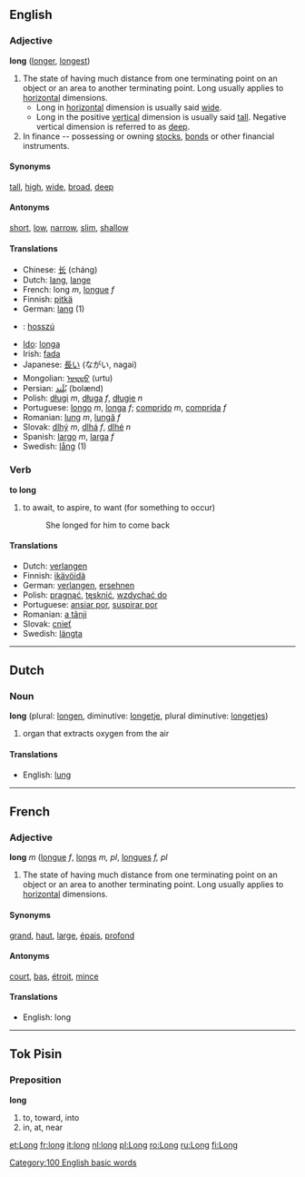==English==
===Adjective===
'''long''' ([[longer]], [[longest]])

#The state of having much distance from one terminating point on an object or an area to another terminating point.  Long usually applies to [[horizontal]] dimensions.
#*Long in [[horizontal]] dimension is usually said [[wide]].
#*Long in the positive [[vertical]] dimension is usually said [[tall]].  Negative vertical dimension is referred to as [[deep]].
# In finance -- possessing or owning [[stocks]], [[bonds]] or other financial instruments.

====Synonyms====
[[tall]], [[high]], [[wide]], [[broad]], [[deep]]

====Antonyms====
[[short]], [[low]], [[narrow]], [[slim]], [[shallow]]

====Translations====
*Chinese: [[长]] (cháng)
*Dutch: [[lang]], [[lange]]
*French: long ''m'', [[longue]] ''f''
*Finnish: [[pitkä]]
*German: [[lang]] (1)
*{{hu}}: [[hosszú]]
*[[Ido]]: [[longa]]
*Irish: [[fada]]
*Japanese: [[長い]] (ながい, nagai)
*Mongolian: [[ᠤᠷᠲᠤ]] (urtu)
*Persian: [[بُلَند]] (bolænd)
*Polish: [[długi]] ''m'', [[długa]] ''f'', [[długie]] ''n''
*Portuguese: [[longo]] ''m'', [[longa]] ''f''; [[comprido]] ''m'', [[comprida]] ''f''
*Romanian: [[lung]] ''m'', [[lungă]] ''f''
*Slovak: [[dlhý]] ''m'', [[dlhá]] ''f'', [[dlhé]] ''n''
*Spanish: [[largo]] ''m'', [[larga]] ''f''
*Swedish: [[lång]] (1)

===Verb===
'''to long'''

#to await, to aspire, to want (for something to occur)
#:She longed for him to come back

====Translations====
*Dutch: [[verlangen]]
*Finnish: [[ikävöidä]]
*German: [[verlangen]], [[ersehnen]]
*Polish: [[pragnąć]], [[tęsknić]], [[wzdychać|wzdychać do]]
*Portuguese: [[ansiar por]], [[suspirar por]]
*Romanian: [[a tânji]]
*Slovak: [[cnieť]]
*Swedish: [[längta]]

----
==Dutch==
===Noun===
'''long''' (plural: [[longen]], diminutive: [[longetje]], plural diminutive: [[longetjes]])

#organ that extracts oxygen from the air

====Translations====
*English: [[lung]]
----

==French==
===Adjective===
'''long''' ''m'' ([[longue]] ''f'', [[longs]] ''m, pl'', [[longues]] ''f, pl''

#The state of having much distance from one terminating point on an object or an area to another terminating point.  Long usually applies to [[horizontal]] dimensions.

====Synonyms====
[[grand]], [[haut]], [[large]], [[épais]], [[profond]]

====Antonyms====
[[court]], [[bas]], [[étroit]], [[mince]]

====Translations====
*English: long

----
==Tok Pisin==
===Preposition===
'''long'''

#to, toward, into
#in, at, near

[[Category:100 English basic words]]

[[et:Long]]
[[fr:long]]
[[it:long]]
[[nl:long]]
[[pl:Long]]
[[ro:Long]]
[[ru:Long]]
[[fi:Long]]